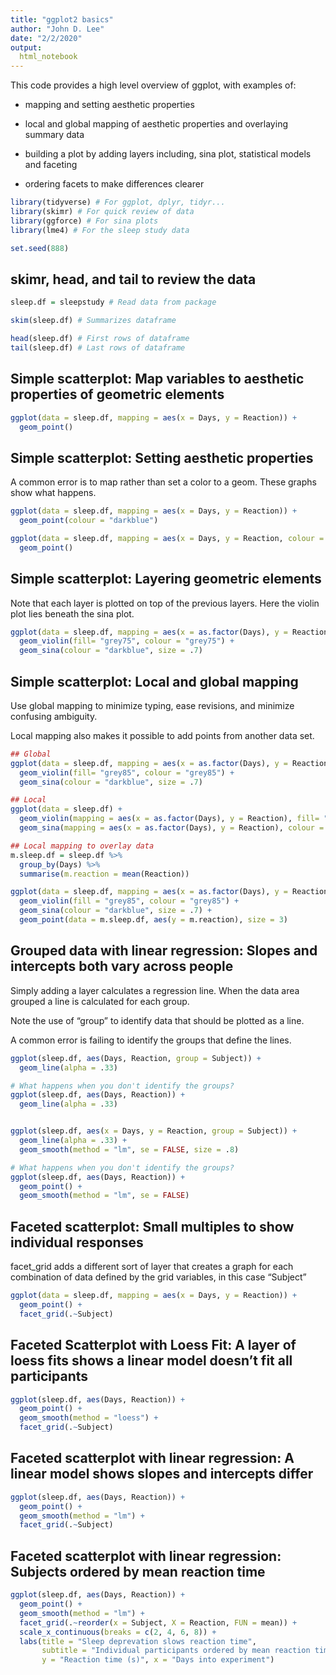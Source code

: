 ```yaml
---
title: "ggplot2 basics"
author: "John D. Lee"
date: "2/2/2020"
output:
  html_notebook
---
```


This code provides a high level overview of ggplot, with examples of:

* mapping and setting aesthetic properties

* local and global mapping of aesthetic properties and overlaying summary data

* building a plot by adding layers including, sina plot, statistical models and faceting

* ordering facets to make differences clearer



```r
library(tidyverse) # For ggplot, dplyr, tidyr...
library(skimr) # For quick review of data
library(ggforce) # For sina plots
library(lme4) # For the sleep study data

set.seed(888)

```


## skimr, head, and tail to review the data

```r

sleep.df = sleepstudy # Read data from package

skim(sleep.df) # Summarizes dataframe

head(sleep.df) # First rows of dataframe
tail(sleep.df) # Last rows of dataframe

```

## Simple scatterplot: Map variables to aesthetic properties of geometric elements
```r

ggplot(data = sleep.df, mapping = aes(x = Days, y = Reaction)) + 
  geom_point()

```


## Simple scatterplot: Setting aesthetic properties
A common error is to map rather than set a color to a geom.  These graphs show what happens.
```r

ggplot(data = sleep.df, mapping = aes(x = Days, y = Reaction)) + 
  geom_point(colour = "darkblue") 

ggplot(data = sleep.df, mapping = aes(x = Days, y = Reaction, colour = "darkblue")) + 
  geom_point() 

```


## Simple scatterplot: Layering geometric elements

Note that each layer is plotted on top of the previous layers. Here the violin plot lies beneath the sina plot.

```r

ggplot(data = sleep.df, mapping = aes(x = as.factor(Days), y = Reaction)) + 
  geom_violin(fill= "grey75", colour = "grey75") +
  geom_sina(colour = "darkblue", size = .7)

```


## Simple scatterplot: Local and global mapping

Use global mapping to minimize typing, ease revisions, and minimize confusing ambiguity.

Local mapping also makes it possible to add points from another data set.

```r

## Global
ggplot(data = sleep.df, mapping = aes(x = as.factor(Days), y = Reaction)) + 
  geom_violin(fill= "grey85", colour = "grey85") +
  geom_sina(colour = "darkblue", size = .7)

## Local
ggplot(data = sleep.df) + 
  geom_violin(mapping = aes(x = as.factor(Days), y = Reaction), fill= "grey85", colour = "grey85") +
  geom_sina(mapping = aes(x = as.factor(Days), y = Reaction), colour = "darkblue", size = .7)

## Local mapping to overlay data
m.sleep.df = sleep.df %>% 
  group_by(Days) %>% 
  summarise(m.reaction = mean(Reaction))

ggplot(data = sleep.df, mapping = aes(x = as.factor(Days), y = Reaction)) + 
  geom_violin(fill = "grey85", colour = "grey85") +
  geom_sina(colour = "darkblue", size = .7) +
  geom_point(data = m.sleep.df, aes(y = m.reaction), size = 3)

```


## Grouped data with linear regression: Slopes and intercepts both vary across people

Simply adding a layer calculates a regression line. When the data area grouped a line is calculated for each group.

Note the use of "group" to identify data that should be plotted as a line.

A common error is failing to identify the groups that define the lines.
```r

ggplot(sleep.df, aes(Days, Reaction, group = Subject)) +
  geom_line(alpha = .33) 

# What happens when you don't identify the groups?
ggplot(sleep.df, aes(Days, Reaction)) +
  geom_line(alpha = .33) 


ggplot(sleep.df, aes(x = Days, y = Reaction, group = Subject)) + 
  geom_line(alpha = .33) +
  geom_smooth(method = "lm", se = FALSE, size = .8)

# What happens when you don't identify the groups?
ggplot(sleep.df, aes(Days, Reaction)) +
  geom_point() +
  geom_smooth(method = "lm", se = FALSE)
```


## Faceted scatterplot: Small multiples to show individual responses

facet_grid adds a different sort of layer that creates a graph for each combination of data defined by the grid variables, in this case "Subject"
```r

ggplot(data = sleep.df, mapping = aes(x = Days, y = Reaction)) + 
  geom_point() +
  facet_grid(.~Subject)

```


## Faceted Scatterplot with Loess Fit: A layer of loess fits shows a linear model doesn't fit all participants{.smaller}
```r

ggplot(sleep.df, aes(Days, Reaction)) + 
  geom_point() +
  geom_smooth(method = "loess") +
  facet_grid(.~Subject)
```


## Faceted scatterplot with linear regression: A linear model shows slopes and intercepts differ{.smaller}
```r

ggplot(sleep.df, aes(Days, Reaction)) + 
  geom_point() +
  geom_smooth(method = "lm") +
  facet_grid(.~Subject)
```


## Faceted scatterplot with linear regression: Subjects ordered by mean reaction time
```r

ggplot(sleep.df, aes(Days, Reaction)) + 
  geom_point() +
  geom_smooth(method = "lm") +
  facet_grid(.~reorder(x = Subject, X = Reaction, FUN = mean)) +
  scale_x_continuous(breaks = c(2, 4, 6, 8)) +
  labs(title = "Sleep deprevation slows reaction time",
       subtitle = "Individual participants ordered by mean reaction time",
       y = "Reaction time (s)", x = "Days into experiment")
```
